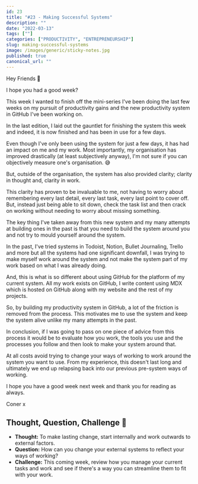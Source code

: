 ```yaml
---
id: 23
title: "#23 - Making Successful Systems"
description: ""
date: "2022-03-13"
tags: [""]
categories: ["PRODUCTIVITY", "ENTREPRENEURSHIP"]
slug: making-successful-systems
image: /images/generic/sticky-notes.jpg
published: true
canonical_url: ""
---
```


Hey Friends 👋

I hope you had a good week?

This week I wanted to finish off the mini-series I've been doing the last few weeks on my pursuit of productivity gains and the new productivity system in GitHub I've been working on.

In the last edition, I laid out the gauntlet for finishing the system this week and indeed, it is now finished and has been in use for a few days.

Even though I've only been using the system for just a few days, it has had an impact on me and my work. Most importantly, my organisation has improved drastically (at least subjectively anyway), I'm not sure if you can objectively measure one's organisation. 😅

But, outside of the organisation, the system has also provided clarity; clarity in thought and, clarity in work.

This clarity has proven to be invaluable to me, not having to worry about remembering every last detail, every last task, every last point to cover off. But, instead just being able to sit down, check the task list and then crack on working without needing to worry about missing something.

The key thing I've taken away from this new system and my many attempts at building ones in the past is that you need to build the system around you and not try to mould yourself around the system.

In the past, I've tried systems in Todoist, Notion, Bullet Journaling, Trello and more but all the systems had one significant downfall, I was trying to make myself work around the system and not make the system part of my work based on what I was already doing.

And, this is what is so different about using GitHub for the platform of my current system. All my work exists on GitHub, I write content using MDX which is hosted on GitHub along with my website and the rest of my projects.

So, by building my productivity system in GitHub, a lot of the friction is removed from the process. This motivates me to use the system and keep the system alive unlike my many attempts in the past.

In conclusion, if I was going to pass on one piece of advice from this process it would be to evaluate how you work, the tools you use and the processes you follow and then look to make your system around that.

At all costs avoid trying to change your ways of working to work around the system you want to use. From my experience, this doesn't last long and ultimately we end up relapsing back into our previous pre-system ways of working.

I hope you have a good week next week and thank you for reading as always.

Coner x

## Thought, Question, Challenge 🤔

- **Thought:** To make lasting change, start internally and work outwards to external factors.
- **Question:** How can you change your external systems to reflect your ways of working?
- **Challenge:** This coming week, review how you manage your current tasks and work and see if there's a way you can streamline them to fit with your work.
